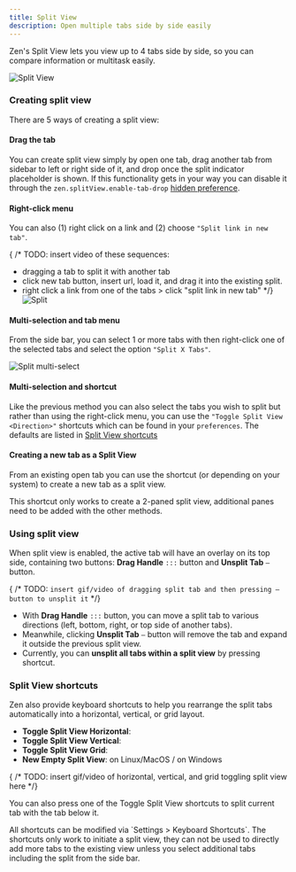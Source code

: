 ```yaml
---
title: Split View
description: Open multiple tabs side by side easily
---
```


Zen's Split View lets you view up to 4 tabs side by side, so you can compare information or multitask easily.

![Split View](/assets/user-manual/split-view/split-view.png)

### Creating split view

There are 5 ways of creating a split view:

#### Drag the tab

You can create split view simply by open one tab, drag another tab from sidebar to left or right side of it, and drop once the split indicator placeholder is shown. If this functionality gets in your way you can disable it through the `zen.splitView.enable-tab-drop` [hidden preference](/guides/about-config-flags#zensplitviewenable-tab-drop).

#### Right-click menu

You can also (1) right click on a link and (2) choose `"Split link in new tab"`.

{ /* TODO: insert video of these sequences:
- dragging a tab to split it with another tab
- click new tab button, insert url, load it, and drag it into the existing split.
- right click a link from one of the tabs > click "split link in new tab"
*/}
![Split ](/assets/user-manual/split-view/split-context-menu.png)

#### Multi-selection and tab menu

From the side bar, you can select 1 or more tabs with <KeyboardShortcut shortcut="Ctrl + Click"/> then right-click one of the selected tabs and select the option `"Split X Tabs"`. 

![Split multi-select](/assets/user-manual/split-view/split-context-menu-sidebar.png)

#### Multi-selection and shortcut

Like the previous method you can also select the tabs you wish to split but rather than using the right-click menu, you can use the `"Toggle Split View <Direction>"` shortcuts which can be found in your `preferences`. The defaults are listed in [Split View shortcuts](#split-view-shortcuts)

#### Creating a new tab as a Split View

From an existing open tab you can use the <KeyboardShortcut shortcut="Shift + Ctrl + ="/> shortcut (or <KeyboardShortcut shortcut="Shift + Ctrl + 8"/> depending on your system) to create a new tab as a split view.

<Callout>
This shortcut only works to create a 2-paned split view, additional panes need to be added with the other methods.
</Callout>

### Using split view
When split view is enabled, the active tab will have an overlay on its top side, containing two buttons: **Drag Handle** `:::` button and **Unsplit Tab** `‒` button. 

{ /* TODO: `insert gif/video of dragging split tab and then pressing ‒ button to unsplit it` */}

- With **Drag Handle** `:::` button, you can move a split tab to various directions (left, bottom, right, or top side of another tabs). 
- Meanwhile, clicking **Unsplit Tab** `‒` button will remove the tab and expand it outside the previous split view.
- Currently, you can **unsplit all tabs within a split view** by pressing <KeyboardShortcut shortcut="Alt + Ctrl + U" /> shortcut.

### Split View shortcuts

Zen also provide keyboard shortcuts to help you rearrange the split tabs automatically into a horizontal, vertical, or grid layout.

- **Toggle Split View Horizontal**: <KeyboardShortcut shortcut="Alt + Ctrl + H" />
- **Toggle Split View Vertical**: <KeyboardShortcut shortcut="Alt + Ctrl + V" />
- **Toggle Split View Grid**: <KeyboardShortcut shortcut="Alt + Ctrl + G" />
- **New Empty Split View**: <KeyboardShortcut shortcut="Shift + Ctrl + 8"/> on Linux/MacOS / <KeyboardShortcut shortcut="Shift + Ctrl + ="/> on Windows 

{ /* TODO: insert gif/video of horizontal, vertical, and grid toggling split view here */}

You can also press one of the Toggle Split View shortcuts to split current tab with the tab below it.

<Callout>
All shortcuts can be modified via `Settings > Keyboard Shortcuts`.
</Callout>

<Callout>
The shortcuts only work to initiate a split view, they can not be used to directly add more tabs to the existing view unless you select additional tabs including the split from the side bar.
</Callout>
